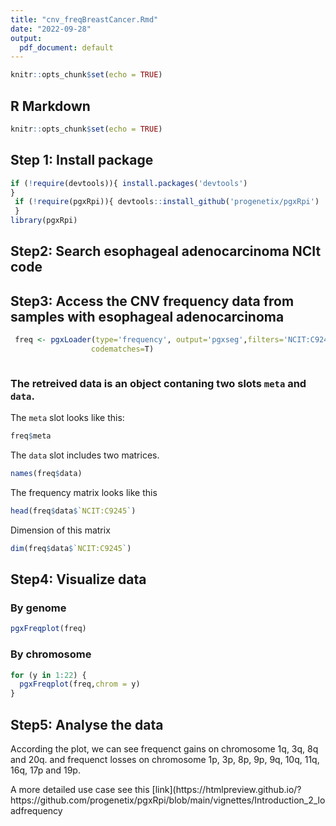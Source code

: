```yaml
---
title: "cnv_freqBreastCancer.Rmd"
date: "2022-09-28"
output:
  pdf_document: default
---
```


```r
knitr::opts_chunk$set(echo = TRUE)
```

## R Markdown

 ```r
knitr::opts_chunk$set(echo = TRUE)
```

## Step 1: Install package

```r
if (!require(devtools)){ install.packages('devtools')
}
 if (!require(pgxRpi)){ devtools::install_github('progenetix/pgxRpi')
 }
library(pgxRpi)
```

## Step2: Search esophageal adenocarcinoma NCIt code

## Step3: Access the CNV frequency data from samples with esophageal adenocarcinoma

```r
 freq <- pgxLoader(type='frequency', output='pgxseg',filters='NCIT:C9245',
                  codematches=T)



```

### The retreived data is an object contaning two slots `meta` and `data`.

The `meta` slot looks like this:
  
```r
freq$meta

```

The `data` slot includes two matrices.

```r
names(freq$data)
```

The frequency matrix looks like this

```r
head(freq$data$`NCIT:C9245`)
```

Dimension of this matrix

```r
dim(freq$data$`NCIT:C9245`)
```

## Step4: Visualize data

### By genome

```r
pgxFreqplot(freq)
```

### By chromosome

```r
for (y in 1:22) {
  pgxFreqplot(freq,chrom = y)
}

```

## Step5: Analyse the data

According the plot, we can see frequenct gains on chromosome 1q, 3q, 8q and 20q.
and frequenct losses on chromosome 1p, 3p, 8p, 9p, 9q, 10q, 11q, 16q, 17p and 19p.


A more detailed use case see this [link](https://htmlpreview.github.io/?https://github.com/progenetix/pgxRpi/blob/main/vignettes/Introduction_2_loadfrequency